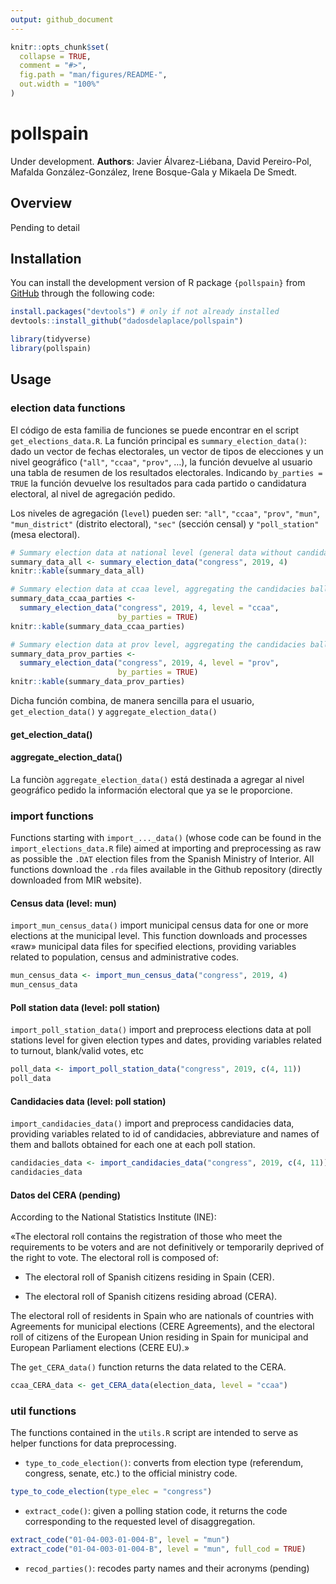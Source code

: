 ```yaml
---
output: github_document
---
```


<!-- README.md is generated from README.Rmd. Please edit that file -->

```r
knitr::opts_chunk$set(
  collapse = TRUE,
  comment = "#>",
  fig.path = "man/figures/README-",
  out.width = "100%"
)
```

# pollspain

Under development. **Authors**: Javier Álvarez-Liébana, David Pereiro-Pol, Mafalda González-González, Irene Bosque-Gala y Mikaela De Smedt.

## Overview

Pending to detail

## Installation

You can install the development version of R package `{pollspain}` from [GitHub](https://github.com/) through the following code:

```r
install.packages("devtools") # only if not already installed
devtools::install_github("dadosdelaplace/pollspain")
```


```r
library(tidyverse)
library(pollspain)
```

## Usage

### election data functions

El código de esta familia de funciones se puede encontrar en el script `get_elections_data.R`. La función principal es `summary_election_data()`: dado un vector de fechas electorales, un vector de tipos de elecciones y un nivel geográfico (`"all"`, `"ccaa"`, `"prov"`, ...), la función devuelve al usuario una tabla de resumen de los resultados electorales. Indicando `by_parties = TRUE` la función devuelve los resultados para cada partido o candidatura electoral, al nivel de agregación pedido.

Los niveles de agregación (`level`) pueden ser: `"all"`, `"ccaa"`, `"prov"`, `"mun"`, `"mun_district"` (distrito electoral), `"sec"` (sección censal) y `"poll_station"` (mesa electoral).

```r
# Summary election data at national level (general data without candidacies ballots)
summary_data_all <- summary_election_data("congress", 2019, 4)
knitr::kable(summary_data_all)
```

```r
# Summary election data at ccaa level, aggregating the candidacies ballots
summary_data_ccaa_parties <-
  summary_election_data("congress", 2019, 4, level = "ccaa",
                        by_parties = TRUE)
knitr::kable(summary_data_ccaa_parties)
```


```r
# Summary election data at prov level, aggregating the candidacies ballots
summary_data_prov_parties <-
  summary_election_data("congress", 2019, 4, level = "prov",
                        by_parties = TRUE)
knitr::kable(summary_data_prov_parties)
```

Dicha función combina, de manera sencilla para el usuario, `get_election_data()` y `aggregate_election_data()` 



#### get_election_data()


#### aggregate_election_data()

La funciòn `aggregate_election_data()` está destinada a agregar al nivel geográfico pedido la información electoral que ya se le proporcione. 



### import functions

Functions starting with `import_..._data()` (whose code can be found in the `import_elections_data.R` file) aimed at importing and preprocessing as raw as possible the `.DAT` election files from the Spanish Ministry of Interior. All functions download the `.rda` files available in the Github repository \url{https://github.com/dadosdelaplace/pollspain-data} (directly downloaded from MIR website).

#### Census data (level: mun)

`import_mun_census_data()` import municipal census data for one or more elections at the municipal level. This function downloads and processes «raw» municipal data files for specified elections, providing variables related to population, census and administrative codes.

```r
mun_census_data <- import_mun_census_data("congress", 2019, 4)
mun_census_data
```


#### Poll station data (level: poll station)

`import_poll_station_data()` import and preprocess elections data at poll stations level for given election types and dates, providing variables related to turnout, blank/valid votes, etc


```r
poll_data <- import_poll_station_data("congress", 2019, c(4, 11))
poll_data
```

#### Candidacies data (level: poll station)

`import_candidacies_data()` import and preprocess candidacies data, providing variables related to id of candidacies, abbreviature and names of them and ballots obtained for each one at each poll station.

```r
candidacies_data <- import_candidacies_data("congress", 2019, c(4, 11))
candidacies_data
```

#### Datos del CERA (pending)

According to the National Statistics Institute (INE):

«The electoral roll contains the registration of those who meet the requirements to be voters and are not definitively or temporarily deprived of the right to vote. The electoral roll is composed of:

* The electoral roll of Spanish citizens residing in Spain (CER).

* The electoral roll of Spanish citizens residing abroad (CERA).

The electoral roll of residents in Spain who are nationals of countries with Agreements for municipal elections (CERE Agreements), and the electoral roll of citizens of the European Union residing in Spain for municipal and European Parliament elections (CERE EU).»

The `get_CERA_data()` function returns the data related to the CERA.

```r
ccaa_CERA_data <- get_CERA_data(election_data, level = "ccaa")
```




### util functions

The functions contained in the `utils.R` script are intended to serve as helper functions for data preprocessing.

* `type_to_code_election()`: converts from election type (referendum, congress, senate, etc.) to the official ministry code.

```r
type_to_code_election(type_elec = "congress")
```

* `extract_code()`: given a polling station code, it returns the code corresponding to the requested level of disaggregation.

```r
extract_code("01-04-003-01-004-B", level = "mun")
extract_code("01-04-003-01-004-B", level = "mun", full_cod = TRUE)
```


* `recod_parties()`: recodes party names and their acronyms (pending)
